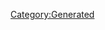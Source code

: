 {{Database/Costume/CostumeInfo
 |ID=92
 |DivaId=5
 |PrismCostumeId=12
 |Enabled=2
 |SkillId=19
 |EODICFLJAKO=False
 |AGBPBDODKBK=1
 |HMCOGDICFNB=1
 |LevelMax=4
 |HGBJODBCJDA=4
 |EGLDFPILJLG=0
 |GLEEPAFMPLO=True
 |IIELLEPEEFH=2340
}}
[[Category:Generated]]
